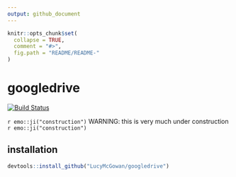 ```yaml
---
output: github_document
---
```


<!-- README.md is generated from README.Rmd. Please edit that file -->

```r
knitr::opts_chunk$set(
  collapse = TRUE,
  comment = "#>",
  fig.path = "README/README-"
)
```

# googledrive

[![Build Status](https://travis-ci.org/lucymcgowan/googledrive.svg?branch=master)](https://travis-ci.org/lucymcgowan/googledrive)

`r emo::ji("construction")` WARNING: this is very much under construction `r emo::ji("construction")`

## installation
```r
devtools::install_github("LucyMcGowan/googledrive")
```

